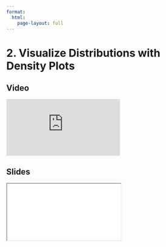 ```yaml
---
format:
  html:
    page-layout: full
---
```


# 2. Visualize Distributions with Density Plots

::: {.panel-tabset .nav-pills}

## Video

<iframe
    class="video"
    src="https://www.youtube.com/embed/CE54XQ7daSk?start=6559&end=7219"  
    title="Module 1 Video - Visualize Distributions with Density Plots"
    frameborder="0"
    allow="accelerometer; autoplay; clipboard-write; encrypted-media; gyroscope; picture-in-picture"
    allowfullscreen
></iframe>

## Slides

<iframe
    class="slide-deck"
    src="slides/module3_02.html"
></iframe>

:::